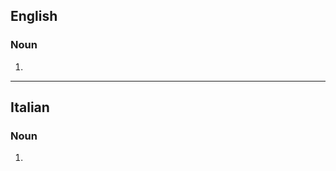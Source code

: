 ==English==

===Noun===
{{head|en|noun form}}

# {{plural of|en|paesano}}

----

==Italian==

===Noun===
{{head|it|noun form|g=m}}

# {{plural of|it|paesano}}